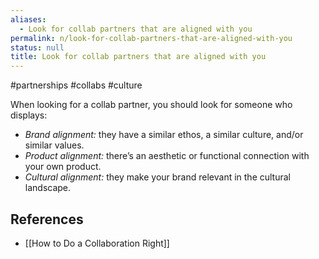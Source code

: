 ```yaml
---
aliases:
  - Look for collab partners that are aligned with you
permalink: n/look-for-collab-partners-that-are-aligned-with-you
status: null
title: Look for collab partners that are aligned with you
---
```

#partnerships #collabs #culture

When looking for a collab partner, you should look for someone who displays:

- _Brand alignment:_ they have a similar ethos, a similar culture, and/or similar values.
- _Product alignment:_ there’s an aesthetic or functional connection with your own product.
- _Cultural alignment:_ they make your brand relevant in the cultural landscape.

## References

- [[How to Do a Collaboration Right]]

